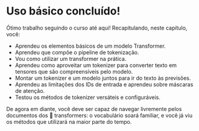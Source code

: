# Uso básico concluído!

<CourseFloatingBanner
    chapter={2}
    classNames="absolute z-10 right-0 top-0"
/>

Ótimo trabalho seguindo o curso até aqui! Recapitulando, neste capítulo, você:

- Aprendeu os elementos básicos de um modelo Transformer.
- Aprendeu que compõe o pipeline de tokenização.
- Vou como utilizar um transformer na prática.
- Aprendeu como aproveitar um tokenizer para converter texto em tensores que são compreensíveis pelo modelo.
- Montar um tokenizer e um modelo juntos para ir do texto às previsões.
- Aprendeu as limitações dos IDs de entrada e aprendeu sobre máscaras de atenção.
- Testou os métodos de tokenizer versáteis e configuráveis.

De agora em diante, você deve ser capaz de navegar livremente pelos documentos dos 🤗 transformers: o vocabulário soará familiar, e você já viu os métodos que utilizará na maior parte do tempo.
